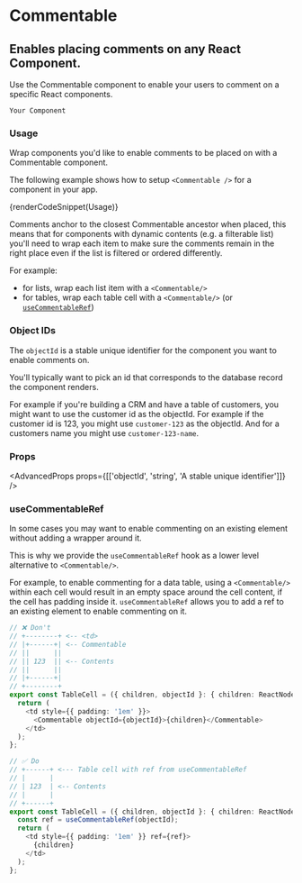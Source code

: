
# Commentable

## Enables placing comments on any React Component.

Use the Commentable component to enable your users to comment on a specific React components.

<ComponentDemo>
  <ProfileContext.Provider value={{ userId }}>
    <div
      style={{
        borderRadius: '6px',
        width: 320,
        height: 200,
        background: vars.color.bgContrastLow,
        alignItems: 'center',
        justifyContent: 'center',
        display: 'flex',
        position: 'relative',
      }}
    >
      <code style={{ position: 'absolute', top: 12, left: 12 }}>Your Component</code>
      <PinIcon />
    </div>
  </ProfileContext.Provider>
</ComponentDemo>

### Usage

Wrap components you'd like to enable comments to be placed on with a Commentable component.

The following example shows how to setup `<Commentable />` for a component in your app.

{renderCodeSnippet(Usage)}

Comments anchor to the closest Commentable ancestor when placed, this means that for components with dynamic contents (e.g. a filterable list) you'll need to wrap each item to make sure the comments remain in the right place even if the list is filtered or ordered differently.

For example:

- for lists, wrap each list item with a `<Commentable/>`
- for tables, wrap each table cell with a `<Commentable/>` (or [`useCommentableRef`](#usecommentableref))

### Object IDs

The `objectId` is a stable unique identifier for the component you want to enable comments on.

You'll typically want to pick an id that corresponds to the database record the component renders.

For example if you're building a CRM and have a table of customers, you might want to use the customer id as the objectId. For example if the customer id is 123, you might use `customer-123` as the objectId. And for a customers name you might use `customer-123-name`.

### Props

<AdvancedProps props={[['objectId', 'string', 'A stable unique identifier']]} />

### useCommentableRef

In some cases you may want to enable commenting on an existing element without adding a wrapper around it.

This is why we provide the `useCommentableRef` hook as a lower level alternative to `<Commentable/>`.

For example, to enable commenting for a data table, using a `<Commentable/>` within each cell would result in an empty space around the cell content, if the cell has padding inside it. `useCommentableRef` allows you to add a ref to an existing element to enable commenting on it.

```ts
// ❌ Don't
// +--------+ <-- <td>
// |+------+| <-- Commentable
// ||      ||
// || 123  || <-- Contents
// ||      ||
// |+------+|
// +--------+
export const TableCell = ({ children, objectId }: { children: ReactNode; objectId: string }) => {
  return (
    <td style={{ padding: '1em' }}>
      <Commentable objectId={objectId}>{children}</Commentable>
    </td>
  );
};

// ✅ Do
// +------+ <--- Table cell with ref from useCommentableRef
// |      |
// | 123  | <-- Contents
// |      |
// +------+
export const TableCell = ({ children, objectId }: { children: ReactNode; objectId: string }) => {
  const ref = useCommentableRef(objectId);
  return (
    <td style={{ padding: '1em' }} ref={ref}>
      {children}
    </td>
  );
};
```
